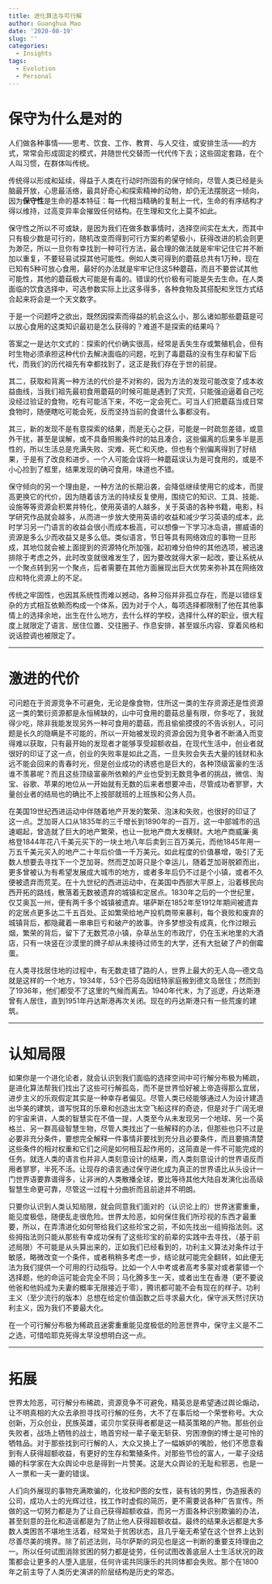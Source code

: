 ```yaml
---
title: 进化算法与可行解
author: Guanghua Mao
date: '2020-08-19'
slug: ''
categories:
  - Insights
tags:
  - Evolution
  - Personal
---
```


# 保守为什么是对的

人们做各种事情——思考、饮食、工作、教育、与人交往，或安排生活——的方式，常常会形成固定的模式，并随世代交替而一代代传下去；这些固定套路，在个人叫习惯，在群体叫传统。

传统得以形成和延续，得益于人类在行动时所固有的保守倾向，尽管人类已经是头脑最开放，心思最活络，最具好奇心和探索精神的动物，却仍无法摆脱这一倾向，因为**保守性**是生命的基本特征：每一代相当精确的复制上一代，生命的有序结构才得以维持，过高变异率会摧毁任何结构。在生理和文化上莫不如此。

保守性之所以不可或缺，是因为我们在做多数事情时，选择空间实在太大，而其中只有极少数是可行的，随机改变而得到可行方案的希望极小，获得改进的机会则更为渺茫，所以一旦你有幸找到一种可行方法，最合理的做法就是牢牢记住它并不断加以重复，不要轻易试探其他可能性。例如人类可得到的蘑菇总共有1万种，现在已知有5种可放心食用，最好的办法就是牢牢记住这5种蘑菇，而且不要尝试其他可能性，其他的蘑菇极大可能是有毒的。错误的代价极有可能是失去生命。在人类面临的饮食选择中，可选参数实际上比这多得多，各种食物及其搭配和烹饪方式结合起来将会是一个天文数字。

于是一个问题呼之欲出，既然因探索而得益的机会这么小，那么诸如那些蘑菇是可以放心食用的这类知识最初是怎么获得的？难道不是探索的结果吗？

答案之一是达尔文式的：探索的代价确实很高，经常是丢失生存或繁殖机会，但有时生物必须承担这种代价去解决面临的问题，吃到了毒蘑菇的没有生存和留下后代，而我们的历代祖先有幸都找到了，这正是我们存在于世的前提。

其二，获取和背离一种方法的代价是不对称的，因为方法的发现可能改变了成本收益曲线，当我们祖先最初食用蘑菇的时候可能是遇到了灾荒，只能强迫逼着自己吃没经过验证的食物，吃有可能活下来，不吃一定会死亡。可当人们把蘑菇当成日常食物时，随便瞎吃可能会死，反而坚持当前的食谱什么事都没有。

其三，新的发现不是有意探索的结果，而是无心之获，可能是一时疏忽差错，或意外干扰，甚至是误解，或不具备照搬条件时的姑且凑合，这些偏离的后果多半是恶性的，所以生活总是充满失败、灾难、死亡和灭绝，但也有个别偏离得到了好结果，于是有了改良和进步。一个人可能会误将一种蘑菇误认为是可食用的，或是不小心捡到了框里，结果发现的确可食用，味道也不错。

保守倾向的另一个理由是，一种方法的长期沿袭，会降低继续使用它的成本，而提高更换它的代价，因为随着该方法的持续反复使用，围绕它的知识、工具、技能、设施等等资源会积累并特化，使用英语的人越多，关于英语的各种书籍，电影，科学研究作品就会越多，从而进一步放大使用英语的收益和减少学习英语的成本，此时学习另一门语言的收益会很小而成本极高，可以想像一下学习冰岛语，挪威语的资源是多么少而收益又是多么低。类似语言，节日等具有网络效应的事物一旦形成，其地位就会被上面提到的资源特化所加强，起初难分伯仲的其他选项，被迅速排除于考虑之外，此时改变就很难发生了，因为要改就得大家一起改，要让系统从一个聚点转到另一个聚点，后者需要在其他方面展现出巨大优势来弥补其在网络效应和特化资源上的不足。

传统之牢固性，也因其系统性而难以撼动，各种习俗并非孤立存在，而是以错综复杂的方式相互依赖而构成一个体系，因为对于个人，每项选择都限制了他在其他事情上的选择余地，出生在什么地方，去什么样的学校，选择什么样的职业，很大程度上就限定了语言、居住位置、交往圈子、作息安排，甚至娱乐内容、穿着风格和说话腔调也被限定了。

---

# 激进的代价

可问题在于资源竞争不可避免，无论是像食物，住所这一类的生存资源还是性资源这一类的繁衍资源都是永恒稀缺的，山中可食用的蘑菇总量有限，你多吃了，我就得少吃，除非我能发现另外一种可食用的蘑菇，而且偷偷摸摸的不告诉别人，可问题是长久的隐瞒是不可能的，所以一开始被发现的资源会因为竞争者不断涌入而变得难以获取，只有最开始的发现者才能够享受超额收益，在现代生活中，创业者就很好的印证了这一点，创业的失败率是如此之高，一旦失败会失去大量的钱财和永远不能会回来的青春时光，但是创业成功的诱惑也是巨大的，各种顶级富豪的生活谁不羡慕呢？而且这些顶级富豪所依赖的产业也受到无数竞争者的挑战，微信、淘宝、谷歌、苹果的地位从一开始就有无数的后来者想要冲击，尽管成功者寥寥，大量创业者的结局也的确比不上按部就班的上班族和公务人员。

在美国19世纪西进运动中伴随着地产开发的繁荣、泡沫和失败，也很好的印证了这一点。芝加哥人口从1835年的三千增长到1890年的一百万，这一中部城市的迅速崛起，曾造就了巨大的地产繁荣，也让一批地产商大发横财。大地产商威廉·奥格登1844年花八千美元买下的一块土地八年后卖到三百万美元，而他1845年用一万五千美元买入的地产二十年后价值一千万美元。如此程度的价值暴增，吸引了无数人想要去寻找下一个芝加哥。然而芝加哥只是个幸运儿，随着芝加哥脱颖而出，更多曾被认为有希望发展成大城市的地方，或者多年后仍不过是个小镇，或者不久便被遗弃而荒芜。在十九世纪的西进运动中，在美国中西部大平原上，沿着移民向西开拓的路线，散落着无数被遗弃的城镇和定居点。1830年之后的一个世纪里，仅艾奥瓦一州，便有两千多个城镇被遗弃。堪萨斯在1852年至1912年期间被遗弃的定居点更多达二千五百处。正如繁荣给地产投机商带来暴利，每个衰败和废弃的城镇背后，都隐藏着一串串巨亏和破产的故事。许多梦想没有成真，化作过眼云烟，繁荣的背后，留下了无数荒凉小镇，杂草丛生的市政厅，仍在玉米地里的大酒店，只有一块竖在沙漠里的牌子却从未接待过师生的大学，还有大批破了产的倒霉蛋。

在人类寻找居住地的过程中，有无数走错了路的人，世界上最大的无人岛---德文岛就是这样的一个地方，1934年，53个巴芬岛因纽特家庭搬到德文岛居住；然而到了1936年，他们都受不了这里的气候而离去。1940年代末，为了巡逻，丹达斯港曾有人居住，直到1951年丹达斯港再次关闭。现在的丹达斯港只有一些荒废的建筑。

---

# 认知局限

如果你是一个进化论者，就会认识到我们面临的选择空间中可行解分布极为稀疏，是进化算法帮我们找出了这些可行解孤岛，而不是世界恰好被上帝造得那么宜居，进步主义的乐观假定其实是一种幸存者偏见。尽管人类已经能够通过人为设计建造出华美的建筑，谱写悦耳的乐章和创造出太空飞船这样的奇迹，但是对于广阔无垠的宇宙来讲，人类的智慧实在不值一提，人类至今从未发现另一个地球、另一个英格兰、另一群高级智慧生物，尽管人类找出了一些解释的办法，但那些也只不过是必要非充分条件，要想完全解释一件事情非要找到充分且必要条件，而且要搞清楚这些条件的相对权重和它们之间是如何相互起作用的，这简直是一件不可能完成的任务。就连人类的语言也并非人类刻意设计的结果，而人类刻意设计的世界语反而用者寥寥，半死不活。让现存的语言通过保守进化成为真正的世界语比从头设计一门世界语要靠谱得多，让非洲的人类散播全球，要比等待其他大陆自发演化出高级智慧生命更可靠，尽管这一过程十分曲折而且前途并不明朗。

只要你认识到人类认知局限，就会同意我们面对的（认识论上的）世界迷雾重重，能见度极低，随便乱走很危险。世界太险恶，如何保住我们所珍视的东西才最重要，所以，在弄清进化如何带给我们这些珍宝之前，不如先找出一组拇指法则。这些拇指法则只能从那些有幸成功保有了这些珍宝的前辈的实践中去寻找，（基于前述局限）不可能是从头算出来的，正如我们已经看到的，功利主义算法对条件过于敏感，略微改变一个条件，或者稍稍多考虑一步，结论就可能完全翻转，如此便无法为我们提供一个可用的行动指导。比如一个人中考或者高考多蒙对或者蒙错一个选择题，他的命运可能会完全不同；马化腾多生一天，或者出生在香港（更不要说他爸和他妈成为夫妻的概率无限接近于零），腾讯都可能不会有现在的样子。功利主义（至少流行的版本）总想在给定价值函数之后寻求最大化，保守派天然讨厌功利主义，因为我们不要最大化。

在一个可行解分布极为稀疏且迷雾重重能见度极低的险恶世界中，保守主义是不二之选，可惜哈耶克死得太早没想明白这一点。


---

# 拓展


世界太险恶，可行解分布稀疏，资源竞争不可避免，精英总是希望通过舆论煽动，让不明真相的大众去承担寻找可行解的任务，大不了在事后给一个荣誉称号。大众创新，万众创业，民族英雄，诺贝尔奖获得者都是这一精英策略的产物。那些创业失败者，战场上牺牲的战士，皓首穷经一辈子毫无斩获、穷困潦倒的博士是可怜的牺牲品。对于那些找到可行解的人，大众又换上了一幅嫉妒的嘴脸，他们不愿意看到有人获得超额收益，有更好的生存和繁殖条件。对那些节俭的富人，一辈子没结婚的科学家在大众舆论中总是得到一片赞美。这是大众舆论的无耻和邪恶，也是一人一票和一夫一妻的错误。

人们向外展现的事物充满欺骗的，化妆和P图的女性，装有钱的男性，伪造报表的公司，成功人士的光辉过往，找工作时虚假的简历，更不需要说各种广告宣传。所做的这一切努力都是为了让自己获得超额收益，而另一方面各种识别欺骗的办法，甚至刻意的丑化和造谣都是为了防止他人获得超额收益。最终的结果永远都是大多数人类困苦不堪地生活着，经常处于贫困状态，且几乎毫无希望在这个世界上达到尽善尽美的境界。除了前述法则，马尔萨斯的洞见也是这一判断的重要支持理由之一。所以任何试图消除贫困的努力都是徒劳，任何试图改善底层人士生活状况的政策都会让更多的人堕入底层，任何许诺共同康乐的共同体都会失败。那个在1800年之前主导了人类历史演讲的阶层结构是历史的常态。






























